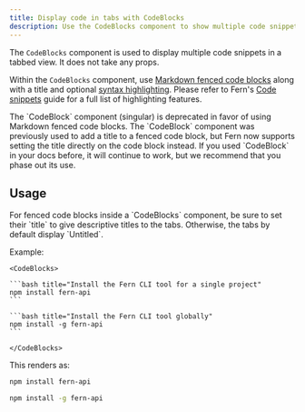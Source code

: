```yaml
---
title: Display code in tabs with CodeBlocks
description: Use the CodeBlocks component to show multiple code snippets in a tabbed view.
---
```


The `CodeBlocks` component is used to display multiple code snippets in a tabbed view. It does not take any props.

Within the `CodeBlocks` component, use [Markdown fenced code blocks](https://www.markdownguide.org/extended-syntax/#fenced-code-blocks) along with a title and optional [syntax highlighting](https://www.markdownguide.org/extended-syntax/#syntax-highlighting). Please refer to Fern's [Code snippets](/learn/docs/content/code-snippets) guide for a full list of highlighting features.

<Note>
The `CodeBlock` component (singular) is deprecated in favor of using Markdown fenced code blocks. The `CodeBlock` component was previously used to add a title to a fenced code block, but Fern now supports setting the title directly on the code block instead. If you used `CodeBlock` in your docs before, it will continue to work, but we recommend that you phase out its use.
</Note>

## Usage

<Warning>
  For fenced code blocks inside a `CodeBlocks` component, be sure to set their `title` to give descriptive titles to the tabs. Otherwise, the tabs by default display `Untitled`.
</Warning>

Example:

````mdx
<CodeBlocks>
  
```bash title="Install the Fern CLI tool for a single project"
npm install fern-api
```

```bash title="Install the Fern CLI tool globally"
npm install -g fern-api
```

</CodeBlocks>
````

This renders as:

<CodeBlocks>
  
```bash title="Install the Fern CLI tool for a single project"
npm install fern-api
```

```bash title="Install the Fern CLI tool globally"
npm install -g fern-api
```

</CodeBlocks>
